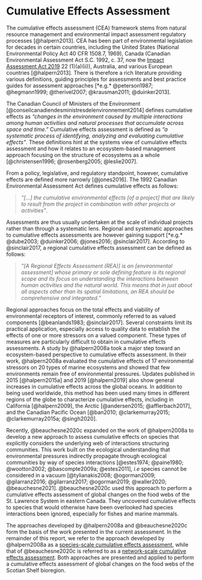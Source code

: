 # Cumulative Effects Assessment {#ceasection}

The cumulative effects assessment (CEA) framework stems from natural resource management and environmental impact assessment regulatory processes [@halpern2013]. CEA has been part of environmental legislation for decades in certain countries, including the United States (National Environmental Policy Act 40 CFR \S 1508.7, 1969), Canada (Canadian Environmental Assessment Act S.C. 1992, c. 37, now the [Impact Assessment Act 2019](https://laws-lois.justice.gc.ca/eng/acts/i-2.75/FullText.html) 22 (1)(a)(ii)), Australia, and various European countries [@halpern2013]. There is therefore a rich literature providing various definitions, guiding principles for assessments and best practice guides for assessment approaches [*e.g.* @peterson1987; @hegmann1999; @therivel2007; @krausman2011; @duinker2013].

The Canadian Council of Ministers of the Environment [@conseilcanadiendesministresdelenvironnement2014] defines cumulative effects as *"changes in the environment caused by multiple interactions among human activities and natural processes that accumulate across space and time."* Cumulative effects assessment is defined as *"a systematic process of identifying, analyzing and evaluating cumulative effects"*. These definitions hint at the systems view of cumulative effects assessment and how it relates to an ecosystem-based management approach focusing on the structure of ecosystems as a whole [@christensen1996; @rosenberg2005; @leslie2007]. 

From a policy, legislative, and regulatory standpoint, however, cumulative effects are defined more narrowly [@jones2016]. The 1992 Canadian Environmental Assessment Act defines cumulative effects as follows:

> *“[...] the cumulative environmental effects [of a project] that are likely to result from the project in combination with other projects or activities”*.

Assessments are thus usually undertaken at the scale of individual projects rather than through a systematic lens. Regional and systematic approaches to cumulative effects assessments are however gaining support [*e.g.* @dube2003; @duinker2006; @jones2016; @sinclair2017]. According to @sinclair2017, a regional cumulative effects assessment can be defined as follows:

> *”[A Regional Effects Assessment (REA)] is an [environmental assessment] whose primary or sole defining feature is its regional scope and its focus on understanding the interactions between human activities and the natural world. This means that in just about all aspects other than its spatial limitations, an REA should be comprehensive and integrated.”*

Regional approaches focus on the total effects and viability of environmental receptors of interest, commonly referred to as valued components [@beanlands1983; @sinclair2017]. Several constraints limit its practical application, especially access to quality data to establish the effects of one or more stressors on a valued component. These types of measures are particularly difficult to obtain in cumulative effects assessments. A study by @halpern2008a took a major step toward an ecosystem-based perspective to cumulative effects assessment. In their work, @halpern2008a evaluated the cumulative effects of 17 environmental stressors on 20 types of marine ecosystems and showed that few environments remain free of environmental pressures. Updates published in 2015 [@halpern2015a] and 2019 [@halpern2019] also show general increases in cumulative effects across the global oceans. In addition to being used worldwide, this method has been used many times in different regions of the globe to characterize cumulative effects, including in California [@halpern2009], the Arctic [@andersen2015; @afflerbach2017], and the Canadian Pacific Ocean [@ban2010; @clarkemurray2015; @clarkemurray2015a; @singh2020]. 

Recently, @beauchesne2020c expanded on the work of @halpern2008a to develop a new approach to assess cumulative effects on species that explicitly considers the underlying web of interactions structuring communities. This work built on the ecological understanding that environmental pressures indirectly propagate through ecological communities by way of species interactions [@estes1974; @paine1980; @wootton2002; @bascompte2009a; @estes2011], *i.e* species cannot be considered in a vacuum [@tylianakis2008; @ogorman2009; @gilarranz2016; @gilarranz2017; @ogorman2019; @waller2020; @beauchesne2021]. @beauchesne2020c used this approach to perform a cumulative effects assessment of global changes on the food webs of the St. Lawrence System in eastern Canada. They uncovered cumulative effects to species that would otherwise have been overlooked had species interactions been ignored, especially for fishes and marine mammals. 

The approaches developed by @halpern2008a and @beauchesne2020c form the basis of the work presented in the current assessment. In the remainder of this report, we refer to the approach developed by @halpern2008a as a [species-scale cumulative effects assessment](#speciesmethod), while that of @beauchesne2020c is referred to as a [network-scale cumulative effects assessment](@networkmethod). Both approaches are presented and applied to perform a cumulative effects assessment of global changes on the food webs of the Scotian Shelf bioregion. 



